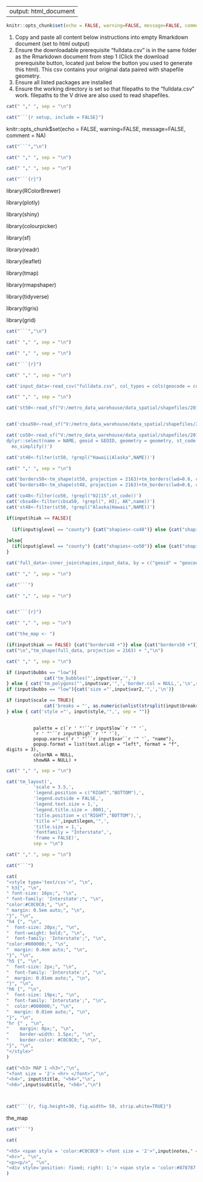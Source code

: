 
---
output: html_document
---

```r
knitr::opts_chunk$set(echo = FALSE, warning=FALSE, message=FALSE, comment = NA)
```



1) Copy and paste all content below instructions into empty Rmarkdown document (set to html output)
2) Ensure the downloadable prerequisite "fulldata.csv" is in the same folder as the Rmarkdown document from step 1 (Click the download prerequisite button, located just below the button you used to generate this html). This csv contains your original data paired with shapefile geometry.
3) Ensure all listed packages are installed
4) Ensure the working directory is set so that filepaths to the "fulldata.csv" work. filepaths to the V drive are also used to read shapefiles.

 


```r

cat(" "," ", sep = "\n")

cat("```{r setup, include = FALSE}")
```


knitr::opts_chunk$set(echo = FALSE, warning=FALSE, message=FALSE, comment = NA)


```r
cat("```","\n")

cat(" "," ", sep = "\n")

cat(" "," ", sep = "\n")

```

  

```r
cat("```{r}")
```

library(RColorBrewer)

library(plotly)

library(shiny)

library(colourpicker)

library(sf)

library(readr)

library(leaflet)

library(tmap)

library(rmapshaper)

library(tidyverse)

library(tigris)

library(grid)

  

```r
cat("```","\n")

cat(" "," ", sep = "\n")

cat(" "," ", sep = "\n")

```

  

```r

cat("```{r}")

cat(" "," ", sep = "\n")

cat('input_data<-read_csv("fulldata.csv", col_types = cols(geocode = col_character()))')

cat(" "," ", sep = "\n")

cat('st50<-read_sf("V:/metro_data_warehouse/data_spatial/shapefiles/2018/insets/states/low_definition/states51_inset_ld.shp") %>%','\n','ms_simplify()')


cat('cbsa50<-read_sf("V:/metro_data_warehouse/data_spatial/shapefiles/2018/insets/cbsas/low_definition/cbsas51_inset_ld.shp") %>%','\n','dplyr::select(name = NAME, geoid = GEOID, geometry = geometry) %>%','\n',' ms_simplify()')

cat('co50<-read_sf("V:/metro_data_warehouse/data_spatial/shapefiles/2018/insets/counties/low_definition/counties51_inset_ld.shp") %>%','\n','
dplyr::select(name = NAME, geoid = GEOID, geometry = geometry, st_code = STATEFP) %>%','\n','
  ms_simplify()')

cat('st48<-filter(st50, !grepl("Hawaii|Alaska",NAME))')

cat(" "," ", sep = "\n")

cat('borders50<-tm_shape(st50, projection = 2163)+tm_borders(lwd=0.6, col = "#2b2b2b")+tm_layout(frame = FALSE)')
cat('borders48<-tm_shape(st48, projection = 2163)+tm_borders(lwd=0.6, col = "#2b2b2b")+tm_layout(frame = FALSE)')

cat('co48<-filter(co50, !grepl("02|15",st_code))')
cat('cbsa48<-filter(cbsa50, !grepl(", HI|, AK",name))')
cat('st48<-filter(st50, !grepl("Alaska|Hawaii",NAME))')

if(input$hiak == FALSE){
  
  (if(input$glevel == "county") {cat("shapies<-co48")} else {cat("shapies<-cbsa48")})
  
}else{
  (if(input$glevel == "county") {cat("shapies<-co50")} else {cat("shapies<-cbsa50")})
}

cat('full_data<-inner_join(shapies,input_data, by = c("geoid" = "geocode"))')

cat(" "," ", sep = "\n")

cat("```")

cat(" "," ", sep = "\n")



```
              
                      
                      
```r

cat("```{r}")

cat(" "," ", sep = "\n")

cat("the_map <- ")

(if(input$hiak == FALSE) {cat("borders48 +")} else {cat("borders50 +")})
cat("\n","tm_shape(full_data, projection = 2163) + ","\n")

cat(" "," ", sep = "\n")

if (input$bubbs == "low"){
              cat('tm_bubbles("',input$var,'",')
} else { cat('tm_polygons("',input$var,'",','border.col = NULL,','\n',sep = "")}
if (input$bubbs == "low"){cat('size ="',input$var2,'",','\n')}              
```

```r
if (input$scale == TRUE){
              cat('breaks = "', as.numeric(unlist(strsplit(input$breaks))), '"",', sep = "")
} else { cat('style ="', input$style,'",', sep = "")}
 
```
              palette = c(`r ' "'``r input$low``r '" '`,
              `r ' "'``r input$high``r '" '`),
              popup.vars=c(`r ' "'``r input$var``r '" '`, "name"),
              popup.format = list(text.align = "left", format = "f", digits = 3),
              colorNA = NULL, 
              showNA = NULL) + 

```r


cat(" "," ", sep = "\n")

cat('tm_layout(',
          'scale = 3.5,',
          'legend.position = c("RIGHT","BOTTOM"),',
          'legend.outside = FALSE,',
          'legend.text.size = 1,',
          'legend.title.size = .0001,',
          'title.position = c("RIGHT","BOTTOM"),',
          'title ="',input$legen,'",',
          'title.size = 1,',
          'fontfamily = "Interstate",',
          'frame = FALSE)',
          sep = "\n")

cat(" "," ", sep = "\n")

cat("```")


```



```r

cat(
"<style type='text/css'>", "\n",
" h3{", "\n",
" font-size: 16px;", "\n",
" font-family: 'Interstate';", "\n",
"color:#C0C0C0;", "\n",
" margin: 0.5em auto;", "\n",
"}", "\n",
"h4 {", "\n",
"  font-size: 20px;", "\n",
"  font-weight: bold;", "\n",
"  font-family: 'Interstate';", "\n",
"color:#000000;", "\n",
"  margin: 0.4em auto;", "\n",
"}", "\n",
"h5 {", "\n",
"  font-size: 2px;", "\n",
"  font-family: 'Interstate';", "\n",
"  margin: 0.01em auto;", "\n",
"}", "\n",
"h6 {", "\n",
"  font-size: 19px;", "\n",
"  font-family: 'Interstate';", "\n",
"  color:#000000;", "\n",
"  margin: 0.01em auto;", "\n",
"}", "\n",
"hr {" , "\n",
"    margin: 0px;", "\n",
"    border-width: 1.5px;", "\n",
"    border-color: #C0C0C0;", "\n",
"}", "\n",
"</style>"
)

```

```r


cat("<h3> MAP 1 <h3>","\n",
"<font size = '2'> <hr> </font>","\n",
"<h4>", input$title, "<h4>","\n",
"<h6>",input$subtitle, "<h6>","\n")



cat("```{r, fig.height=30, fig.width= 50, strip.white=TRUE}")

```

the_map

```r
cat("```")

```


```r
cat(

"<h5> <span style = 'color:#C0C0C0'> <font size = '2'>",input$notes," </font> </span>  <h5>", "\n",
"<hr>", "\n",
"<p><p/>", "\n",
"<div style='position: fixed; right: 1;'> <span style = 'color:#878787'> <font size = '2'>",input$source," </font> </span> </div>", "<div style='position: fixed; right: 0;'>![](V:/Whyman_metro_datasets/metro_mapper_brookings/Brookings-Metro-Mapper/logo2.jpeg){width=450px} </div>"
)


```

